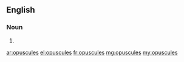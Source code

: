 ==English==

===Noun===
{{head|en}}

# {{plural of|opuscule}}

[[ar:opuscules]]
[[el:opuscules]]
[[fr:opuscules]]
[[mg:opuscules]]
[[my:opuscules]]